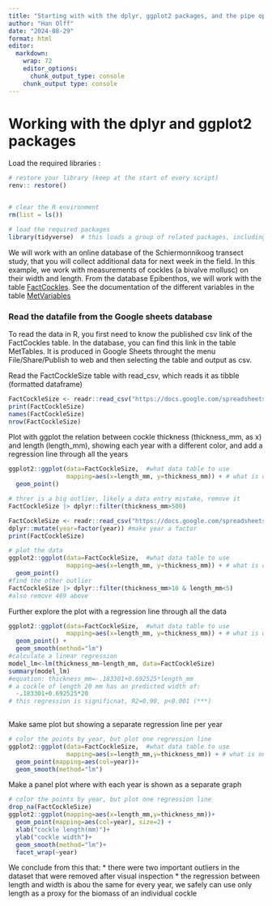 ```yaml
---
title: "Starting with with the dplyr, ggplot2 packages, and the pipe operator |>"
author: "Han Olff"
date: "2024-08-29"
format: html
editor: 
  markdown: 
    wrap: 72
    editor_options: 
      chunk_output_type: console
    chunk_output type: console
---
```


# Working with the dplyr and ggplot2 packages

Load the required libraries :

```r
# restore your library (keep at the start of every script)
renv:: restore()


# clear the R environment
rm(list = ls())

# load the required packages
library(tidyverse)  # this loads a group of related packages, including readr, dplyr and ggplot2
```

We will work with an online database of the Schiermonnikoog transect
study, that you will collect additional data for next week in the field.
In this example, we work with measurements of cockles (a bivalve
mollusc) on their width and length. From the database Epibenthos, we
will work with the table
[FactCockles](https://docs.google.com/spreadsheets/d/1E1vUWAHhse7fhjBf94Kiog3Rsj7IkMuFtP-BTQX2oI8/edit?gid=1538766002#gid=1538766002).
See the documentation of the different variables in the table
[MetVariables](https://docs.google.com/spreadsheets/d/1E1vUWAHhse7fhjBf94Kiog3Rsj7IkMuFtP-BTQX2oI8/edit?gid=1290622213#gid=1290622213)

### Read the datafile from the Google sheets database

To read the data in R, you first need to know the published csv link of
the FactCockles table. In the database, you can find this link in the
table MetTables. It is produced in Google Sheets throught the menu
File/Share/Publish to web and then selecting the table and output as
csv.

Read the FactCockleSize table with read_csv, which reads it as tibble
(formatted dataframe)

```r
FactCockleSize <- readr::read_csv("https://docs.google.com/spreadsheets/d/e/2PACX-1vSpormjGiM4uWMTIZYm9Upt5j1Ige_Wu9CrhGGdvjXwxmHP2R6S7JDyEmiGTn3fXihl5s5yBn_sdo8h/pub?gid=1538766002&single=true&output=csv")
print(FactCockleSize)
names(FactCockleSize)
nrow(FactCockleSize)
```

Plot with ggplot the relation between cockle thickness (thickness_mm, as
x) and length (length_mm), showing each year with a different color, and
add a regression line through all the years

```r
ggplot2::ggplot(data=FactCockleSize,  #what data table to use
                mapping=aes(x=length_mm, y=thickness_mm)) + # what is on the axes
  geom_point()

# threr is a big outlier, likely a data entry mistake, remove it 
FactCockleSize |> dplyr::filter(thickness_mm>500)

FactCockleSize <- readr::read_csv("https://docs.google.com/spreadsheets/d/e/2PACX-1vSpormjGiM4uWMTIZYm9Upt5j1Ige_Wu9CrhGGdvjXwxmHP2R6S7JDyEmiGTn3fXihl5s5yBn_sdo8h/pub?gid=1538766002&single=true&output=csv") |> dplyr::filter(Cockleobs_ID!=1531, Cockleobs_ID!=469)|>
dplyr::mutate(year=factor(year)) #make year a factor
print(FactCockleSize)

# plot the data
ggplot2::ggplot(data=FactCockleSize,  #what data table to use
                mapping=aes(x=length_mm, y=thickness_mm)) + # what is on the axes
  geom_point()
#find the other outlier
FactCockleSize |> dplyr::filter(thickness_mm>10 & length_mm<5)
#also remove 469 above


```

Further explore the plot with a regression line through all the data

```r
ggplot2::ggplot(data=FactCockleSize,  #what data table to use
                mapping=aes(x=length_mm, y=thickness_mm)) + # what is on the axes
  geom_point() +
  geom_smooth(method="lm")
#calculate a linear regression
model_lm<-lm(thickness_mm~length_mm, data=FactCockleSize)
summary(model_lm)
#equation: thickness_mm=-.183301+0.692525*length_mm
# a cockle of length 20 mm has an predicted width of:
  -.183301+0.692525*20
# this regression is significnat, R2=0.90, p<0.001 (***) 
  
```

Make same plot but showing a separate regression line per year

```r
# color the points by year, but plot one regression line
ggplot2::ggplot(data=FactCockleSize,  #what data table to use
                mapping=aes(x=length_mm,y=thickness_mm)) + # what is on the axes
  geom_point(mapping=aes(col=year))+
  geom_smooth(method="lm")

```

Make a panel plot where with each year is shown as a separate graph

```r
# color the points by year, but plot one regression line
drop_na(FactCockleSize)
ggplot2::ggplot(mapping=aes(x=length_mm,y=thickness_mm))+
  geom_point(mapping=aes(col=year), size=2) +
  xlab("cockle length(mm)")+
  ylab("cockle width")+
  geom_smooth(method="lm")+
  facet_wrap(~year)
```

We conclude from this that: \* there were two important outliers in the
dataset that were removed after visual inspection \* the regression
between length and width is abou the same for every year, we safely can
use only length as a proxy for the biomass of an individual cockle
